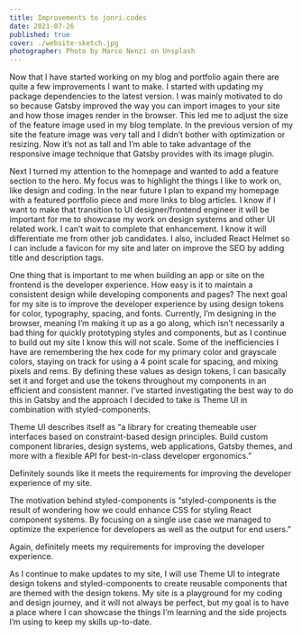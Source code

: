 ```yaml
---
title: Improvements to jonri.codes
date: 2021-07-26
published: true
cover: ./website-sketch.jpg
photographer: Photo by Marco Nenzi on Unsplash
---
```


Now that I have started working on my blog and portfolio again there are quite a
few improvements I want to make. I started with updating my package dependencies
to the latest version. I was mainly motivated to do so because Gatsby improved
the way you can import images to your site and how those images render in the
browser. This led me to adjust the size of the feature image used in my blog
template. In the previous version of my site the feature image was very tall and
I didn’t bother with optimization or resizing. Now it’s not as tall and I’m able
to take advantage of the responsive image technique that Gatsby provides with
its image plugin.

Next I turned my attention to the homepage and wanted to add a feature section
to the hero. My focus was to highlight the things I like to work on, like design
and coding. In the near future I plan to expand my homepage with a featured
portfolio piece and more links to blog articles. I know if I want to make that
transition to UI designer/frontend engineer it will be important for me to
showcase my work on design systems and other UI related work. I can’t wait to
complete that enhancement. I know it will differentiate me from other job
candidates. I also, included React Helmet so I can include a favicon for my site
and later on improve the SEO by adding title and description tags.

One thing that is important to me when building an app or site on the frontend
is the developer experience. How easy is it to maintain a consistent design
while developing components and pages? The next goal for my site is to improve
the developer experience by using design tokens for color, typography, spacing,
and fonts. Currently, I’m designing in the browser, meaning I’m making it up as
a go along, which isn’t necessarily a bad thing for quickly prototyping styles
and components, but as I continue to build out my site I know this will not
scale. Some of the inefficiencies I have are remembering the hex code for my
primary color and grayscale colors, staying on track for using a 4 point scale
for spacing, and mixing pixels and rems. By defining these values as design
tokens, I can basically set it and forget and use the tokens throughout my
components in an efficient and consistent manner. I’ve started investigating the
best way to do this in Gatsby and the approach I decided to take is Theme UI in
combination with styled-components.

Theme UI describes itself as “a library for creating themeable user interfaces
based on constraint-based design principles. Build custom component libraries,
design systems, web applications, Gatsby themes, and more with a flexible API
for best-in-class developer ergonomics.”

Definitely sounds like it meets the requirements for improving the developer
experience of my site.

The motivation behind styled-components is “styled-components is the result of
wondering how we could enhance CSS for styling React component systems. By
focusing on a single use case we managed to optimize the experience for
developers as well as the output for end users.”

Again, definitely meets my requirements for improving the developer experience.

As I continue to make updates to my site, I will use Theme UI to integrate
design tokens and styled-components to create reusable components that are
themed with the design tokens. My site is a playground for my coding and design
journey, and it will not always be perfect, but my goal is to have a place where
I can showcase the things I’m learning and the side projects I’m using to keep
my skills up-to-date.
